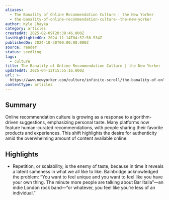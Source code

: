 ```yaml
---
aliases:
  - The Banality of Online Recommendation Culture | the New Yorker
  - the-banality-of-online-recommendation-culture--the-new-yorker
author: Kyle Chayka
category: articles
createdAt: 2025-02-09T20:38:46.000Z
lastHighlightedOn: 2024-11-14T04:57:58.534Z
publishedOn: 2024-10-30T00:00:00.000Z
source: reader
status: seedling
tags:
  - culture
title: The Banality of Online Recommendation Culture | the New Yorker
updatedAt: 2025-04-12T15:55:16.000Z
url: >-
  https://www.newyorker.com/culture/infinite-scroll/the-banality-of-online-recommendation-culture
contentType: articles
---
```

## Summary

Online recommendation culture is growing as a response to algorithm-driven suggestions, emphasizing personal taste. Many platforms now feature human-curated recommendations, with people sharing their favorite products and experiences. This shift highlights the desire for authenticity amid the overwhelming amount of content available online.

## Highlights

- Repetition, or scalability, is the enemy of taste, because in time it reveals a latent sameness in what we all like to like. Bainbridge acknowledged the problem: “You want to feel unique and you want to feel like you have your own thing. The minute more people are talking about Bar Italia”—an indie London rock band—“or whatever, you feel like you’re less of an individual.”
